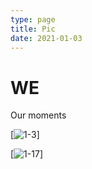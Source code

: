 ```yaml
---
type: page
title: Pic
date: 2021-01-03
---
```


# WE

Our moments



 [<Image src="/images/1-3.png" alt="1-3" width={2362} height={1574} quality={100} className="next-image" />]

 [<Image src="/images/1-17.jpg" alt="1-17" width={760} height={760} quality={100} className="next-image" />]



